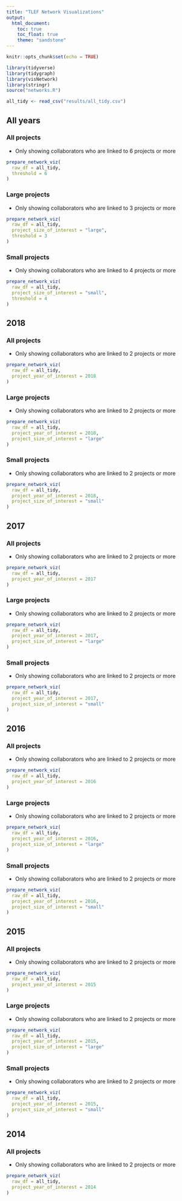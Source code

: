 ```yaml
---
title: "TLEF Network Visualizations"
output: 
  html_document:
    toc: true
    toc_float: true
    theme: "sandstone"
---
```


```r
knitr::opts_chunk$set(echo = TRUE)
```

```r
library(tidyverse)
library(tidygraph)
library(visNetwork)
library(stringr)
source("networks.R")
```

```r
all_tidy <- read_csv("results/all_tidy.csv")
```

## All years

### All projects

* Only showing collaborators who are linked to 6 projects or more

```r
prepare_network_viz(
  raw_df = all_tidy,
  threshold = 6
)
```

### Large projects

* Only showing collaborators who are linked to 3 projects or more

```r
prepare_network_viz(
  raw_df = all_tidy,
  project_size_of_interest = "large",
  threshold = 3
)
```

### Small projects

* Only showing collaborators who are linked to 4 projects or more

```r
prepare_network_viz(
  raw_df = all_tidy,
  project_size_of_interest = "small",
  threshold = 4
)
```

## 2018

### All projects

* Only showing collaborators who are linked to 2 projects or more

```r
prepare_network_viz(
  raw_df = all_tidy,
  project_year_of_interest = 2018
)
```

### Large projects

* Only showing collaborators who are linked to 2 projects or more

```r
prepare_network_viz(
  raw_df = all_tidy,
  project_year_of_interest = 2018,
  project_size_of_interest = "large"
)
```

### Small projects

* Only showing collaborators who are linked to 2 projects or more

```r
prepare_network_viz(
  raw_df = all_tidy,
  project_year_of_interest = 2018,
  project_size_of_interest = "small"
)
```

## 2017

### All projects

* Only showing collaborators who are linked to 2 projects or more

```r
prepare_network_viz(
  raw_df = all_tidy,
  project_year_of_interest = 2017
)
```

### Large projects

* Only showing collaborators who are linked to 2 projects or more

```r
prepare_network_viz(
  raw_df = all_tidy,
  project_year_of_interest = 2017,
  project_size_of_interest = "large"
)
```

### Small projects

* Only showing collaborators who are linked to 2 projects or more

```r
prepare_network_viz(
  raw_df = all_tidy,
  project_year_of_interest = 2017,
  project_size_of_interest = "small"
)
```

## 2016

### All projects

* Only showing collaborators who are linked to 2 projects or more

```r
prepare_network_viz(
  raw_df = all_tidy,
  project_year_of_interest = 2016
)
```

### Large projects

* Only showing collaborators who are linked to 2 projects or more

```r
prepare_network_viz(
  raw_df = all_tidy,
  project_year_of_interest = 2016,
  project_size_of_interest = "large"
)
```

### Small projects

* Only showing collaborators who are linked to 2 projects or more

```r
prepare_network_viz(
  raw_df = all_tidy,
  project_year_of_interest = 2016,
  project_size_of_interest = "small"
)
```

## 2015

### All projects

* Only showing collaborators who are linked to 2 projects or more

```r
prepare_network_viz(
  raw_df = all_tidy,
  project_year_of_interest = 2015
)
```

### Large projects

* Only showing collaborators who are linked to 2 projects or more

```r
prepare_network_viz(
  raw_df = all_tidy,
  project_year_of_interest = 2015,
  project_size_of_interest = "large"
)
```

### Small projects

* Only showing collaborators who are linked to 2 projects or more

```r
prepare_network_viz(
  raw_df = all_tidy,
  project_year_of_interest = 2015,
  project_size_of_interest = "small"
)
```

## 2014

### All projects

* Only showing collaborators who are linked to 2 projects or more

```r
prepare_network_viz(
  raw_df = all_tidy,
  project_year_of_interest = 2014
)
```